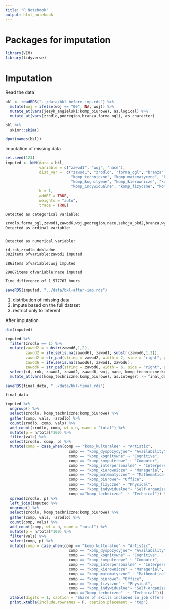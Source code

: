 ```yaml
---
title: "R Notebook"
output: html_notebook
---
```


# Packages for imputation

```r
library(VIM)
library(tidyverse)
```

# Imputation

Read the data

```r
bkl <- readRDS("../data/bkl-before-imp.rds") %>%
  mutate(woj = ifelse(woj == "00", NA, woj)) %>%
  mutate_at(vars(jezyk_angielski:komp_biurowe), as.logical) %>%
  mutate_at(vars(zrodlo,podregion,branza,forma_ogl), as.character)

bkl %>%
  skimr::skim()
```

```r
dput(names(bkl))
```


Imputation of missing data



```r
set.seed(123)
imputed <- kNN(data = bkl,
               variable = c("zawod1", "woj", "nace"), 
               dist_var =  c("zawod1", "zrodlo", "forma_ogl", "branza", "jezyk_angielski", "jezyk_niemiecki", 
                             "komp_techniczne", "komp_matematyczne", "komp_kulturalne", "komp_komputerowe", 
                             "komp_kognitywne", "komp_kierownicze", "komp_interpersonalne", 
                             "komp_indywidualne", "komp_fizyczne", "komp_dyspozycyjne", "komp_biurowe"),
               k = 1, 
               addRF = TRUE,
               weights = "auto", 
               trace = TRUE)


```


```
Detected as categorical variable:

zrodlo,forma_ogl,zawod1,zawod6,woj,podregion,nace,sekcja_pkd2,branza,wyksztalcenie
Detected as ordinal variable:


Detected as numerical variable:

id,rok,zrodlo_dokladne
382items ofvariable:zawod1 imputed

286items ofvariable:woj imputed

29887items ofvariable:nace imputed

Time difference of 1.577767 hours
```

```r
saveRDS(imputed, "../data/bkl-after-imp.rds")
```

1. distribution of missing data
2. impute based on the full dataset
3. restrict only to Interent


After imputation 

```r
dim(imputed)
```


```r
imputed %>%
  filter(zrodlo == 1) %>%
  mutate(zawod2 = substr(zawod6,1,2),
         zawod2 = ifelse(is.na(zawod6), zawod1, substr(zawod6,1,2)),
         zawod2 = str_pad(string = zawod2, width = 2, side = "right", pad = "0"),
         zawod6 = ifelse(is.na(zawod6), zawod1, zawod6),
         zawod6 = str_pad(string = zawod6, width = 6, side = "right", pad = "0")) %>%
  select(id, rok, zawod1, zawod2, zawod6, woj, nace, komp_techniczne:komp_biurowe) %>%
  mutate_at(vars(komp_techniczne:komp_biurowe), as.integer) -> final_data
```

```r
saveRDS(final_data, "../data/bkl-final.rds")
```

```r
final_data 
```


```r
imputed %>%
  ungroup() %>%
  select(zrodlo, komp_techniczne:komp_biurowe) %>%
  gather(comp, vals, -zrodlo) %>%
  count(zrodlo, comp, vals) %>%
  add_count(zrodlo, comp, wt = n, name = "total") %>%
  mutate(p = n/total*100) %>%
  filter(vals) %>%
  select(zrodlo, comp, p) %>%
  mutate(comp = case_when(comp == "komp_kulturalne" ~ "Artistic",
                            comp == "komp_dyspozycyjne"~ "Availability",
                            comp == "komp_kognitywne" ~ "Cognitive",
                            comp == "komp_komputerowe" ~ "Computer",
                            comp == "komp_interpersonalne" ~ "Interpersonal",
                            comp == "komp_kierownicze" ~ "Managerial",
                            comp == "komp_matematyczne" ~ "Mathematical",
                            comp == "komp_biurowe"~ "Office",
                            comp == "komp_fizyczne" ~ "Physical",
                            comp == "komp_indywidualne"~ "Self-organization",
                            comp =="komp_techniczne"  ~ "Technical")) %>%
  spread(zrodlo, p) %>%
  left_join(imputed %>%
  ungroup() %>%
  select(zrodlo, komp_techniczne:komp_biurowe) %>%
  gather(comp, vals, -zrodlo) %>%
  count(comp, vals) %>%
  add_count(comp, wt = n, name = "total") %>%
  mutate(p = n/total*100) %>%
  filter(vals) %>%
  select(comp, p) %>%
  mutate(comp = case_when(comp == "komp_kulturalne" ~ "Artistic",
                            comp == "komp_dyspozycyjne"~ "Availability",
                            comp == "komp_kognitywne" ~ "Cognitive",
                            comp == "komp_komputerowe" ~ "Computer",
                            comp == "komp_interpersonalne" ~ "Interpersonal",
                            comp == "komp_kierownicze" ~ "Managerial",
                            comp == "komp_matematyczne" ~ "Mathematical",
                            comp == "komp_biurowe"~ "Office",
                            comp == "komp_fizyczne" ~ "Physical",
                            comp == "komp_indywidualne"~ "Self-organization",
                            comp =="komp_techniczne"  ~ "Technical"))) %>%
  xtable(digits = 1, caption = "Share of skills included in job offers by data source based on pooled data 2011, 2013 and 2014") %>%
  print.xtable(include.rownames = F, caption.placement = "top")
```

